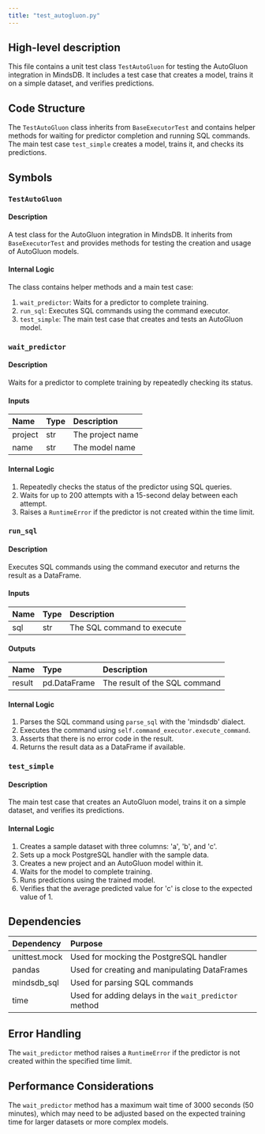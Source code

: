 ```yaml
---
title: "test_autogluon.py"
---
```


## High-level description
This file contains a unit test class `TestAutoGluon` for testing the AutoGluon integration in MindsDB. It includes a test case that creates a model, trains it on a simple dataset, and verifies predictions.

## Code Structure
The `TestAutoGluon` class inherits from `BaseExecutorTest` and contains helper methods for waiting for predictor completion and running SQL commands. The main test case `test_simple` creates a model, trains it, and checks its predictions.

## Symbols

### `TestAutoGluon`
#### Description
A test class for the AutoGluon integration in MindsDB. It inherits from `BaseExecutorTest` and provides methods for testing the creation and usage of AutoGluon models.

#### Internal Logic
The class contains helper methods and a main test case:
1. `wait_predictor`: Waits for a predictor to complete training.
2. `run_sql`: Executes SQL commands using the command executor.
3. `test_simple`: The main test case that creates and tests an AutoGluon model.

### `wait_predictor`
#### Description
Waits for a predictor to complete training by repeatedly checking its status.

#### Inputs
| Name | Type | Description |
|:-----|:-----|:------------|
| project | str | The project name |
| name | str | The model name |

#### Internal Logic
1. Repeatedly checks the status of the predictor using SQL queries.
2. Waits for up to 200 attempts with a 15-second delay between each attempt.
3. Raises a `RuntimeError` if the predictor is not created within the time limit.

### `run_sql`
#### Description
Executes SQL commands using the command executor and returns the result as a DataFrame.

#### Inputs
| Name | Type | Description |
|:-----|:-----|:------------|
| sql | str | The SQL command to execute |

#### Outputs
| Name | Type | Description |
|:-----|:-----|:------------|
| result | pd.DataFrame | The result of the SQL command |

#### Internal Logic
1. Parses the SQL command using `parse_sql` with the 'mindsdb' dialect.
2. Executes the command using `self.command_executor.execute_command`.
3. Asserts that there is no error code in the result.
4. Returns the result data as a DataFrame if available.

### `test_simple`
#### Description
The main test case that creates an AutoGluon model, trains it on a simple dataset, and verifies its predictions.

#### Internal Logic
1. Creates a sample dataset with three columns: 'a', 'b', and 'c'.
2. Sets up a mock PostgreSQL handler with the sample data.
3. Creates a new project and an AutoGluon model within it.
4. Waits for the model to complete training.
5. Runs predictions using the trained model.
6. Verifies that the average predicted value for 'c' is close to the expected value of 1.

## Dependencies
| Dependency | Purpose |
|:-----------|:--------|
| unittest.mock | Used for mocking the PostgreSQL handler |
| pandas | Used for creating and manipulating DataFrames |
| mindsdb_sql | Used for parsing SQL commands |
| time | Used for adding delays in the `wait_predictor` method |

## Error Handling
The `wait_predictor` method raises a `RuntimeError` if the predictor is not created within the specified time limit.

## Performance Considerations
The `wait_predictor` method has a maximum wait time of 3000 seconds (50 minutes), which may need to be adjusted based on the expected training time for larger datasets or more complex models.